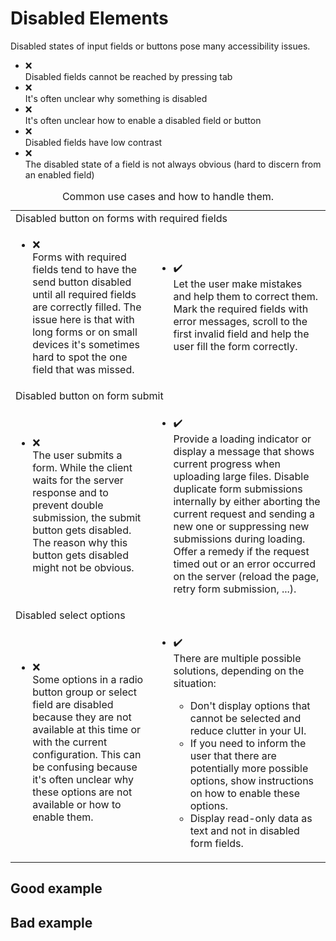 
<Meta of={DisabledStateStories} />

# Disabled Elements

Disabled states of input fields or buttons pose many accessibility issues.

<ul class="list-unstyled ms-16">
  <li class="d-flex gap-8">
    <div>❌</div>
    <div>Disabled fields cannot be reached by pressing tab</div>
  </li>
  <li class="d-flex gap-8">
    <div>❌</div>
    <div>It's often unclear why something is disabled</div>
  </li>
  <li class="d-flex gap-8">
    <div>❌</div>
    <div>It's often unclear how to enable a disabled field or button</div>
  </li>
  <li class="d-flex gap-8">
    <div>❌</div>
    <div>Disabled fields have low contrast</div>
  </li>
  <li class="d-flex gap-8">
    <div>❌</div>
    <div>
      The disabled state of a field is not always obvious (hard to discern from an enabled field)
    </div>
  </li>
</ul>

<div class="table-responsive">
  <table class="table caption-top">
    <caption>Common use cases and how to handle them.</caption>
    <colgroup>
      <col style={{ width: '50%' }} />
      <col style={{ width: '50%' }} />
    </colgroup>
    <tbody>
      <tr>
        <td colSpan="2" class="fw-bold">
          Disabled button on forms with required fields
        </td>
      </tr>
      <tr>
        <td>
          <ul class="list-unstyled">
            <li class="d-flex gap-8">
              <div>❌</div>
              <div>
                Forms with required fields tend to have the send button disabled until all required
                fields are correctly filled. The issue here is that with long forms or on small
                devices it's sometimes hard to spot the one field that was missed.
              </div>
            </li>
          </ul>
        </td>
        <td>
          <ul class="list-unstyled">
            <li class="d-flex gap-8">
              <div>✔️</div>
              <div>
                Let the user make mistakes and help them to correct them. Mark the required fields
                with error messages, scroll to the first invalid field and help the user fill the
                form correctly.
              </div>
            </li>
          </ul>
        </td>
      </tr>
      <tr>
        <td colSpan="2" class="fw-bold">
          Disabled button on form submit
        </td>
      </tr>
      <tr>
        <td>
          <ul class="list-unstyled">
            <li class="d-flex gap-8">
              <div>❌</div>
              <div>
                The user submits a form. While the client waits for the server response and to
                prevent double submission, the submit button gets disabled. The reason why this
                button gets disabled might not be obvious.
              </div>
            </li>
          </ul>
        </td>
        <td>
          <ul class="list-unstyled">
            <li class="d-flex gap-8">
              <div>✔️</div>
              <div>
                Provide a loading indicator or display a message that shows current progress when
                uploading large files. Disable duplicate form submissions internally by either
                aborting the current request and sending a new one or suppressing new submissions
                during loading. Offer a remedy if the request timed out or an error occurred on the
                server (reload the page, retry form submission, ...).
              </div>
            </li>
          </ul>
        </td>
      </tr>
      <tr>
        <td colSpan="2" class="fw-bold">
          Disabled select options
        </td>
      </tr>
      <tr>
        <td>
          <ul class="list-unstyled">
            <li class="d-flex gap-8">
              <div>❌</div>
              <div>
                Some options in a radio button group or select field are disabled because they are
                not available at this time or with the current configuration. This can be confusing
                because it's often unclear why these options are not available or how to enable
                them.
              </div>
            </li>
          </ul>
        </td>
        <td>
          <ul class="list-unstyled">
            <li class="d-flex gap-8">
              <div>✔️</div>
              <div>
                There are multiple possible solutions, depending on the situation:
                <ul>
                  <li>
                    Don't display options that cannot be selected and reduce clutter in your UI.
                  </li>
                  <li>
                    If you need to inform the user that there are potentially more possible options,
                    show instructions on how to enable these options.
                  </li>
                  <li>Display read-only data as text and not in disabled form fields.</li>
                </ul>
              </div>
            </li>
          </ul>
        </td>
      </tr>
    </tbody>
  </table>
</div>

## Good example

<Canvas of={DisabledStateStories.GoodExample} />

## Bad example

<Canvas of={DisabledStateStories.BadExample} />

